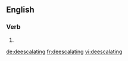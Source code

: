 ==English==

===Verb===
{{head|en}}

# {{present participle of|deescalate}}

[[de:deescalating]]
[[fr:deescalating]]
[[vi:deescalating]]